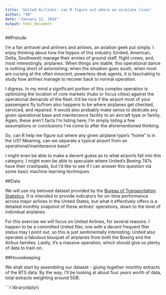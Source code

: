```yaml
---
title: 'United Airlines: can R figure out where an airplane lives'
author: "SN"
date: "January 12, 2016"
output: html_document
---
```


##Prelude

I'm a fan airtravel and airliners and airlines, an aviation geek put simply. I enjoy thinking about how the hippos of this industry (United, American, Delta, Southwest) manage their armies of ground staff, flight crews, and, most interestingly, airplanes. When things are stable, this operational dance is nothing short of astonishing; when the situation goes south, when most are cursing at the often innocent, powerless desk agents, it is fascinating to study how airlines manage to recover back to normal operation.

I digress. In my mind a significant portion of this complex operation is optimizing the location of core markets (hubs or focus cities) against the operational demands of the fleet: it'd be nice if the airport most of your passengers fly to/from also happens to be where airplanes get checked, serviced, and repaired. It would also probably make sense to dedicate any given operational base and maintenance facility to an aircraft type or family. Again, these aren't facts I'm listing here; I'm simply listing a few assumptions or conclusions I've come to after the aforementioned thinking.

So, can R help me figure out where any given airplane type's "home" is in the US? Meaning, can we separate a typical airport from an operational/maintenance base?

I might even be able to make a decent guess as to what airports fall into this category. I might even be able to speculate where United's Boeing 747s have their crashpads, but I'd like to see if I can answer this question via some basic machine learning techniques.

##Data

We will use my beloved dataset provided by the [Bureau of Transportation Statistics](http://www.transtats.bts.gov/DL_SelectFields.asp?Table_ID=236&DB_Short_Name=On-Time). It is intended to provide indicators for on-time performance across major airlines in the United States, but what it effectively offers is a detailed monthly snapshot of these airlines' operations, down to the level of individual airplanes.

For this exercise we will focus on United Airlines, for several reasons. I happen to be a committed United flier, one with a decent frequent flier status may I point out, so this is just sentimentally interesting. United also operates a fabulous bouquet of airplanes from both the Boeing and the Airbus families. Lastly, it's a massive operation, which should give us plenty of data to train on.

##Housekeeping

We shall start by aseembling our dataset - gluing together monthly extracts of the BTS data. By the way, I'll be looking at about four years worth of data, total extracts weighting around 5GB.

```r
library(dplyr)
